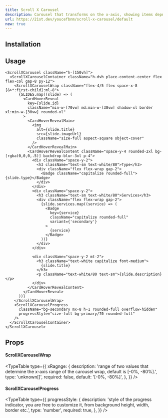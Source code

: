 ```yaml
---
title: Scroll X Carousel
description: Carousel that transforms on the x-axis, showing items depnding on the scroll position, with a progress indicator (optional).
url: https://21st.dev/youcefbnm/scroll-x-carousel/default
new: true
---
```


<ComponentPreview name="scroll-x-carousel-demo" />

## Installation

<ComponentInstallation name="scroll-x-carousel" />

## Usage

```tsx
<ScrollXCarousel className="h-[150vh]">
  <ScrollXCarouselContainer className="h-dvh place-content-center flex flex-col gap-8 py-12">
    <ScrollXCarouselWrap className="flex-4/5 flex space-x-8 [&>*:first-child]:ml-8">
      {SLIDES.map((slide) => (
        <CardHoverReveal
          key={slide.id}
          className="min-w-[70vw] md:min-w-[38vw] shadow-xl border xl:min-w-[30vw] rounded-xl"
        >
          <CardHoverRevealMain>
            <img
              alt={slide.title}
              src={slide.imageUrl}
              className="size-full aspect-square object-cover"
            />
          </CardHoverRevealMain>
          <CardHoverRevealContent className="space-y-4 rounded-2xl bg-[rgba(0,0,0,.5)] backdrop-blur-3xl p-4">
            <div className="space-y-2">
              <h3 className="text-sm text-white/80">Type</h3>
              <div className="flex flex-wrap gap-2">
                <Badge className="capitalize rounded-full">{slide.type}</Badge>
              </div>
            </div>
            <div className="space-y-2">
              <h3 className="text-sm text-white/80">Services</h3>
              <div className="flex flex-wrap gap-2">
                {slide.services.map((service) => (
                  <Badge
                    key={service}
                    className="capitalize rounded-full"
                    variant={'secondary'}
                  >
                    {service}
                  </Badge>
                ))}
              </div>
            </div>

            <div className="space-y-2 mt-2">
              <h3 className="text-white capitalize font-medium">
                {slide.title}
              </h3>
              <p className="text-white/80 text-sm">{slide.description}</p>
            </div>
          </CardHoverRevealContent>
        </CardHoverReveal>
      ))}
    </ScrollXCarouselWrap>
    <ScrollXCarouselProgress
      className="bg-secondary mx-8 h-1 rounded-full overflow-hidden"
      progressStyle="size-full bg-primary/70 rounded-full"
    />
  </ScrollXCarouselContainer>
</ScrollXCarousel>
```

## Props

#### ScrollXCarouselWrap

<TypeTable
  type={{
    xRagnge: {
      description:
        'range of two values that determine the x-axis range of the carousel wrap, default is [-0%, -80%].',
      type: 'unknown[]',
      required: false,
      default: '[-0%, -80%]',
    },
  }}
/>

#### ScrollXCarouselProgress

<TypeTable
  type={{
    progressStyle: {
      description:
        'style of the progress indicator, you are free to customize it, from background height, width, border etc.',
      type: 'number',
      required: true,
    },
  }}
/>
